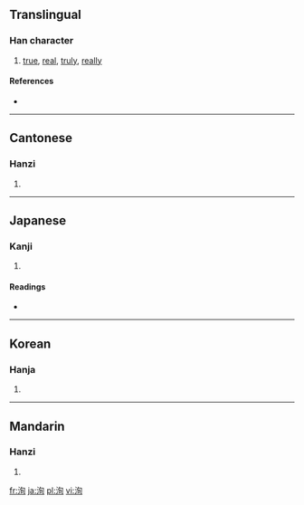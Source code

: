 ==Translingual==

===Han character===
{{Han char|rn=85|rad=水|as=06|sn=9|four=3712<sub>0</sub>|canj=水心日 (EPA)}}

# [[true]], [[real]], [[truly]], [[really]]

====References====
* {{Han ref|kx=0622.120|dkj=17416|dj=1018.100|hdz=31613.050|uh=6D35|ud=27957|bh=ACAC|bd=44204}}

----

==Cantonese==

===Hanzi===
{{yue-hanzi|jyut=|y=seun1}}

# {{defn|Cantonese|sort=水06}}

----

==Japanese==

===Kanji===
{{ja-kanji|grade=|rs=水06}}

# {{defn|Japanese|sort=水06}}

====Readings====
* {{ja-readings|on=[[しゅん]] (shun), [[じゅん]] (jun)|kun=[[まことに]] (makotoni)}}

----

==Korean==

===Hanja===
{{ko-hanja|hangeul=[[순]], [[현]]|eumhun=|rv=sun, hyeon|mr=sun, hyŏn|y=swun, hyen}}

# {{defn|Korean|sort=水06}}

----

==Mandarin==

===Hanzi===
{{cmn-hanzi|pin=[[xún]] ([[xun2]])|wg=hsün<sup>2</sup>}}

# {{defn|Mandarin|sort=水06}}

[[fr:洵]]
[[ja:洵]]
[[pl:洵]]
[[vi:洵]]